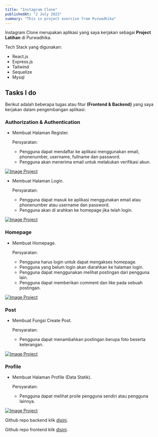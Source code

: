 ```yaml
---
title: "Instagram Clone"
publishedAt: "2 July 2023"
summary: "This is project exercise from Purwadhika"
---
```


Instagram Clone merupakan aplikasi yang saya kerjakan sebagai **Project Latihan** di Purwadhika.

Tech Stack yang digunakan:

- React.js
- Express.js
- Tailwind
- Sequelize
- Mysql

## Tasks I do

Berikut adalah beberapa tugas atau fitur **(Frontend & Backend)** yang saya kerjakan dalam pengembangan aplikasi:

### Authorization & Authentication

- Membuat Halaman Register.

  Persyaratan:

  - Pengguna dapat mendaftar ke aplikasi menggunakan email, phonenumber, username, fullname dan password.
  - Pengguna akan menerima email untuk melakukan verifikasi akun.

[![Image Project](/project-pertama-screenshot/auth-register.png)](/project-pertama-screenshot/auth-register.png)

- Membuat Halaman Login.

  Persyaratan:

  - Pengguna dapat masuk ke aplikasi menggunakan email atau phonenumber atau username dan password.
  - Pengguna akan di arahkan ke homepage jika telah login.

[![Image Project](/project-pertama-screenshot/auth-login.png)](/project-pertama-screenshot/auth-login.png)

### Homepage

- Membuat Homepage.

  Persyaratan:

  - Pengguna harus login untuk dapat mengakses homepage.
  - Pengguna yang belum login akan diarahkan ke halaman login.
  - Pengguna dapat menggunakan melihat postingan dari pengguna lain.
  - Pengguna dapat memberikan comment dan like pada sebuah postingan.

[![Image Project](/project-pertama-screenshot/homepagex.png)](/project-pertama-screenshot/homepagex.png)

### Post

- Membuat Fungsi Create Post.

  Persyaratan:

  - Pengguna dapat menambahkan postingan berupa foto beserta keterangan.

[![Image Project](/project-pertama-screenshot/post-create.png)](/project-pertama-screenshot/post-create.png)

### Profile

- Membuat Halaman Profile (Data Statik).

  Persyaratan:

  - Pengguna dapat melihat proile pengguna sendiri atau pengguna lainnya.

[![Image Project](/project-pertama-screenshot/profile.png)](/project-pertama-screenshot/profile.png)

Github repo backend klik [disini](https://github.com/marsmallowz/library-api).

Github repo frontend klik [disini](https://github.com/marsmallowz/library-fe).
